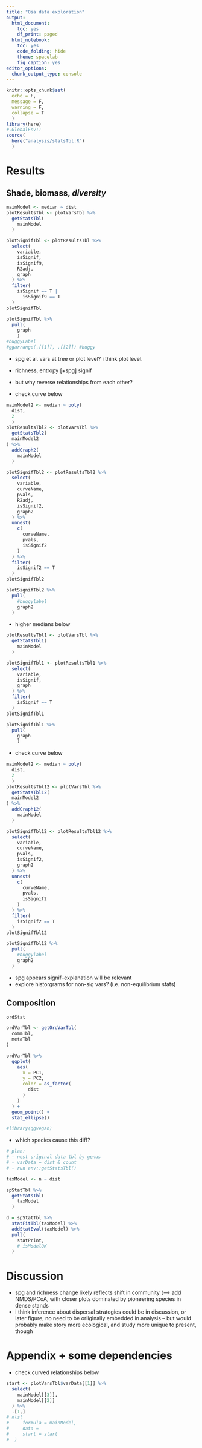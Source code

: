 ```yaml
---
title: "Osa data exploration"
output:
  html_document:
    toc: yes
    df_print: paged
  html_notebook:
    toc: yes
    code_folding: hide
    theme: spacelab
    fig_caption: yes
editor_options:
  chunk_output_type: console
---
```


```r
knitr::opts_chunk$set(
  echo = F,
  message = F,
  warning = F,
  collapse = T
  )
library(here)
#.GlobalEnv::
source(
  here("analysis/statsTbl.R")
  )
```

# Results

## Shade, biomass, *diversity*

```r
mainModel <- median ~ dist
plotResultsTbl <- plotVarsTbl %>%
  getStatsTbl(
    mainModel
  )
```


```r
plotSignifTbl <- plotResultsTbl %>%
  select(
    variable,
    isSignif,
    isSignif9,
    R2adj,
    graph
  ) %>%
  filter(
    isSignif == T |
      isSignif9 == T
  )
plotSignifTbl
```

```r
plotSignifTbl %>%
  pull(
    graph
    )
#buggyLabel
#ggarrange(.[[1]], .[[2]]) #buggy
```

-   spg et al. vars at tree or plot level? i think plot level.
-   richness, entropy [+spg] signif
- but why reverse relationships from each other?

- check curve below

```r
mainModel2 <- median ~ poly(
  dist,
  2
  )
plotResultsTbl2 <- plotVarsTbl %>%
  getStatsTbl2(
  mainModel2
) %>% 
  addGraph2(
    mainModel
  )
```

```r
plotSignifTbl2 <- plotResultsTbl2 %>%
  select(
    variable,
    curveName,
    pvals,
    R2adj,
    isSignif2,
    graph2
  ) %>%
  unnest(
    c(
      curveName,
      pvals,
      isSignif2
    )
  ) %>%
  filter(
    isSignif2 == T
  )
plotSignifTbl2
```

```r
plotSignifTbl2 %>%
  pull(
    #buggylabel
    graph2
  )
```


- higher medians below

```r
plotResultsTbl1 <- plotVarsTbl %>%
  getStatsTbl1(
    mainModel
  )
```

```r
plotSignifTbl1 <- plotResultsTbl1 %>%
  select(
    variable,
    isSignif,
    graph
  ) %>%
  filter(
    isSignif == T
  )
plotSignifTbl1
```

```r
plotSignifTbl1 %>%
  pull(
    graph
    )
```

- check curve below

```r
mainModel2 <- median ~ poly(
  dist,
  2
  )
plotResultsTbl12 <- plotVarsTbl %>%
  getStatsTbl12(
  mainModel2
) %>%
  addGraph12(
    mainModel
  )
```

```r
plotSignifTbl12 <- plotResultsTbl12 %>%
  select(
    variable,
    curveName,
    pvals,
    isSignif2,
    graph2
  ) %>%
  unnest(
    c(
      curveName,
      pvals,
      isSignif2
    )
  ) %>%
  filter(
    isSignif2 == T
  )
plotSignifTbl12
```

```r
plotSignifTbl12 %>%
  pull(
    #buggylabel
    graph2
  )
```

-   spg appears signif--explanation will be relevant
-   explore historgrams for non-sig vars? (i.e. non-equilibrium stats)


## Composition


```r
ordStat

ordVarTbl <- getOrdVarTbl(
  commTbl,
  metaTbl
)
```

```r
ordVarTbl %>%
  ggplot(
    aes(
      x = PC1,
      y = PC2,
      color = as_factor(
        dist
      )
    )
  ) +
  geom_point() +
  stat_ellipse()

#library(ggvegan)
```

- which species cause this diff?


```r
# plan:
# - nest original data tbl by genus
# - varData = dist & count
# - run env::getStatsTbl()

taxModel <- n ~ dist

spStatTbl %>%
  getStatsTbl(
    taxModel
  )

d = spStatTbl %>% 
  statFitTbl(taxModel) %>%
  addStatEval(taxModel) %>%
  pull(
    statPrint,
    # isModelOK
  )
```


# Discussion

-   spg and richness change likely reflects shift in community (--\> add NMDS/PCoA, with closer plots dominated by pioneering species in dense stands
-   i think inference about dispersal strategies could be in discussion, or later figure, no need to be oriiginally embedded in analysis -- but would probably make story more ecological, and study more unique to present, though


# Appendix + some dependencies

- check curved relationships below

```r
start <- plotVarsTbl$varData[[1]] %>%
  select(
    mainModel[[3]],
    mainModel[[2]]
  ) %>%
  .[1,]
# nls(
#     formula = mainModel,
#     data = 
#     start = start
#  )
```
